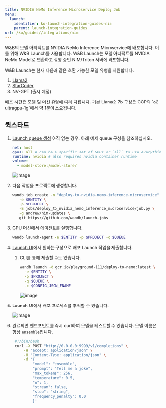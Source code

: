 ---
title: NVIDIA NeMo Inference Microservice Deploy Job
menu:
  launch:
    identifier: ko-launch-integration-guides-nim
    parent: launch-integration-guides
url: /ko/guides//integrations/nim
---

W&B의 모델 아티팩트를 NVIDIA NeMo Inference Microservice에 배포합니다. 이를 위해 W&B Launch를 사용합니다. W&B Launch는 모델 아티팩트를 NVIDIA NeMo Model로 변환하고 실행 중인 NIM/Triton 서버에 배포합니다.

W&B Launch는 현재 다음과 같은 호환 가능한 모델 유형을 지원합니다.

1. [Llama2](https://llama.meta.com/llama2/)
2. [StarCoder](https://github.com/bigcode-project/starcoder)
3. NV-GPT (출시 예정)

<Note>
배포 시간은 모델 및 머신 유형에 따라 다릅니다. 기본 Llama2-7b 구성은 GCP의 `a2-ultragpu-1g`에서 약 1분이 소요됩니다.
</Note>

## 퀵스타트

1. [Launch queue 생성](/ko/../create-and-deploy-jobs/add-job-to-queue) 아직 없는 경우. 아래 예제 queue 구성을 참조하십시오.

   ```yaml
   net: host
   gpus: all # can be a specific set of GPUs or `all` to use everything
   runtime: nvidia # also requires nvidia container runtime
   volume:
     - model-store:/model-store/
   ```

   <Frame>
    <img src="/images/integrations/nim1.png" alt="image"  />
   </Frame>

2. 다음 작업을 프로젝트에 생성합니다.

   ```bash
   wandb job create -n "deploy-to-nvidia-nemo-inference-microservice" \
      -e $ENTITY \
      -p $PROJECT \
      -E jobs/deploy_to_nvidia_nemo_inference_microservice/job.py \
      -g andrew/nim-updates \
      git https://github.com/wandb/launch-jobs
   ```

3. GPU 머신에서 에이전트를 실행합니다.
   ```bash
   wandb launch-agent -e $ENTITY -p $PROJECT -q $QUEUE
   ```
4. [Launch UI](https://wandb.ai/launch)에서 원하는 구성으로 배포 Launch 작업을 제출합니다.
   1. CLI를 통해 제출할 수도 있습니다.
      ```bash
      wandb launch -d gcr.io/playground-111/deploy-to-nemo:latest \
        -e $ENTITY \
        -p $PROJECT \
        -q $QUEUE \
        -c $CONFIG_JSON_FNAME
      ```
      <Frame>
      <img src="/images/integrations/nim2.png" alt="image"  />
      </Frame>
5. Launch UI에서 배포 프로세스를 추적할 수 있습니다.
   <Frame>
   <img src="/images/integrations/nim3.png" alt="image"  />
   </Frame>
6. 완료되면 엔드포인트를 즉시 curl하여 모델을 테스트할 수 있습니다. 모델 이름은 항상 `ensemble`입니다.
   ```bash
    #!/bin/bash
    curl -X POST "http://0.0.0.0:9999/v1/completions" \
        -H "accept: application/json" \
        -H "Content-Type: application/json" \
        -d '{
            "model": "ensemble",
            "prompt": "Tell me a joke",
            "max_tokens": 256,
            "temperature": 0.5,
            "n": 1,
            "stream": false,
            "stop": "string",
            "frequency_penalty": 0.0
            }'
   ```
